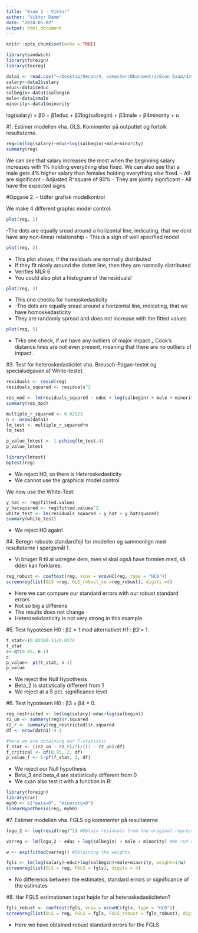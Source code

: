 ```yaml
---
title: "Exam 1 - Viktor"
author: "Viktor Damm"
date: "2024-05-02"
output: html_document
---
```


```r
knitr::opts_chunk$set(echo = TRUE)
```

```r
library(sandwich)
library(foreign)
library(texreg)
```

```r
data1 <- read.csv("~/Desktop/Oecon/4. semester/Økonometri/Econ Exam/data1.csv")
salary<-data1$salary
educ<-data1$educ
salbegin<-data1$salbegin
male<-data1$male
minority<-data1$minority
```

log(salary) = β0 + β1educ + β2log(salbegin) + β3male + β4minority + u

#1. Estimer modellen vha. OLS. Kommenter på outputtet og fortolk resultaterne.
```r
reg=lm(log(salary)~educ+log(salbegin)+male+minority)
summary(reg)
```
We can see that salary increases the most when the beginning salary increases with 1% holding everything else fixed.
We can also see that a male gets 4% higher salary than females holding everything else fixed.
- All are significant
- Adjusted R^square of 80%
- They are jointly significant
- All have the expected signs

#Opgave 2. - Udfør grafisk modelkontrol

We make 4 different graphic model control: 

```r
plot(reg, 1)
```
-The dots are equally sread around a horizontal line, indicating, that we dont have any non-linear relationship 
- This is a sign of well specified model

```r
plot(reg, 2)
```
- This plot shows, if the residuals are normally distributed
- If they fit nicely around the dottet line, then they are normally distributed 
- Verifies MLR 6
- You could also plot a histogram of the residuals!

```r
plot(reg, 3)
```
- This one checks for homoskedasticity
- -The dots are equally sread around a horizontal line, indicating, that we have homoskedasticity
- They are randomly spread and does not increase with the fitted values 

```r
plot(reg, 5)
```
- THis one check, if we have any outliers of major impact
_ Cook's distance lines are not even present, meaning that there are no outliers of impact. 

#3. Test for heteroskedasticitet vha. Breusch-Pagan-testet og specialudgaven af White-testet.

```r
residuals <- resid(reg)
residuals_squared <- residuals^2
```

```r
res_mod <- lm(residuals_squared ~ educ + log(salbegin) + male + minority)
summary(res_mod)
```

```r
multiple_r_squared <- 0.02923
n <- nrow(data1)
lm_test <- multiple_r_squared*n
lm_test
```

```r
p_value_lmtest <- 1-pchisq(lm_test,4)
p_value_lmtest
```

```r
library(lmtest)
bptest(reg)
```
- We reject H0, so there is Heteroskedasticity
- We cannot use the graphical model control

We now use the White-Test: 

```r
y_hat <- reg$fitted.values
y_hatsquared <- reg$fitted.values^2
white_test <- lm(residuals_squared ~ y_hat + y_hatsquared)
summary(white_test)
```
- We reject H0 again!

#4. Beregn robuste standardfejl for modellen og sammenlign med resultaterne i spørgsmål 1.

- Vi bruger R til at udregne dem, men vi skal også have formlen med, så dden kan forklares: 

```r
reg_robust <- coeftest(reg, vcov = vcovHC(reg, type = "HC0"))
screenreg(list(OLS =reg, OLS_robust_se =reg_robust), digits =4)
```
- Here we can compare our standard errors with our robust standard errors
- Not so big a differene
- The results does not change
- Heterosekdasticity is not very strong in this example


#5. Test hypotesen H0 : β2 = 1 mod alternativet H1 : β2 ̸= 1.
```r
t_stat<-(0.82180-1)/0.0374
t_stat
c<-qt(0.05, n-1)
c
p_value<- pt(t_stat, n-1)
p_value
```
- We reject the Null Hypothesis
- Beta_2 is statistically different from 1
- We reject at a 5 pct. significance level 

#6. Test hypotesen H0 : β3 = β4 = 0.

```r
reg_restricted <- lm(log(salary)~educ+log(salbegin))
r2_un <- summary(reg)$r.squared
r2_r <- summary(reg_restricted)$r.squared
df <- nrow(data1)-4-1
```

```r
#Here we are obtaining our F-statistic
f_stat <- ((r2_un - r2_r)/2)/((1 - r2_un)/df)
f_critical <- qf(0.95, 2, df)
p_value_f <- 1-pf(f_stat, 2, df)
```
- We reject our Null hypothesis 
- Beta_3 and beta_4 are statistically different from 0
- We cxan also test it with a function in R:

```r
library(foreign)
library(car)
myh0 <- c("male=0", "minority=0")
linearHypothesis(reg, myh0)
```

#7. Estimer modellen vha. FGLS og kommenter på resultaterne

```r
logu_2 <- log(resid(reg)^2) #Obtain residuals from the original regression - We square them - And we log them
```

```r
varreg <- lm(logu_2 ~ educ + log(salbegin) + male + minority) #We run a regression on the log_squared_residuals
```

```r
w <- exp(fitted(varreg)) #Obtaining the weights
```

```r
fgls <- lm(log(salary)~educ+log(salbegin)+male+minority, weight=1/w)
screenreg(list(OLS = reg, FGLS = fgls), digits = 4)
```
- No differencs between the estimates, standard errors or significance of the estimates 

#8. Har FGLS estimationen taget højde for al heteroskedasticiteten?

```r
fgls_robust <- coeftest(fgls, vcov = vcovHC(fgls, type = "HC0"))
screenreg(list(OLS = reg, FGLS = fgls, FGLS_robust = fgls_robust), digits = 4)
```
- Here we have obtained robust standard errors for the FGLS 
